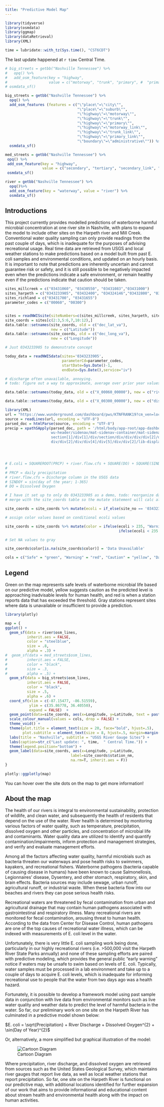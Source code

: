```yaml
---
title: "Predictive Model Map"
---
```

``` r
library(tidyverse)
library(osmdata) 
library(ggmap)
library(dataRetrieval)
library(XML)
```


``` r

time = lubridate::with_tz(Sys.time(), "CST6CDT")

```

The last update happened at `r time` Central Time.

``` r

# big_streets = getbb("Nashville Tennessee") %>%
#   opq() %>%
#   add_osm_feature(key = "highway", 
#                   value = c("motorway", "trunk", "primary", #  "primary_link", "trunk_link")) %>%
# osmdata_sf()

big_streets = getbb("Nashville Tennessee") %>%
  opq() %>%
  add_osm_features (features = c("\"place\"=\"city\"",
                                 "\"place\"=\"suburb\"",
                                 "\"highway\"=\"motorway\"",
                                 "\"highway\"=\"trunk\"",
                                 "\"highway\"=\"primary\"",
                                 "\"highway\"=\"motorway_link\"",
                                 "\"highway\"=\"trunk_link\"",
                                 "\"highway\"=\"primary_link\"",
                                 "\"boundary\"=\"administrative\"")) %>%
  osmdata_sf()

med_streets = getbb("Nashville Tennessee") %>%
 opq() %>%
 add_osm_feature(key = "highway", 
                 value = c("secondary", "tertiary", "secondary_link", "tertiary_link")) %>%
 osmdata_sf()

river = getbb("Nashville Tennessee") %>%
  opq()%>%
  add_osm_feature(key = "waterway", value = "river") %>%
  osmdata_sf()

```

## Introductions

This project currently provides modelled predictions of waterborne harmful microbial concentration at one river site in
Nashville, with plans to expand the model to include other sites on the Harpeth river and Mill Creek. Conventional water
quality sampling can only provide readings from the past couple of days, which is inadequate for the purposes of advising
recreational usage. Real time data are retrieved from USGS and local weather stations to make predictions based on a model
built from past E. coli samples and environmental conditions, and updated on an hourly basis. It is important to note that
predictions are inherently uncertain and cannot guarantee risk or safety, and it is still possible to be negatively impacted
even when the predictions indicate a safe environment, or remain healthy even if the predictions indicate that caution should
be taken.

``` r

sites_millcreek = c("03431060", "03430550", "03431083","03431000")
sites_harpeth = c("0343233905", "03432400", "034324146","03432800", "03434500", "03433500")
sites_richland = c("03431700", "03431655")
parameter_codes = c("00060", "00300")


sites = readNWISsite(siteNumbers=c(sites_millcreek, sites_harpeth, sites_richland))
site_coords = sites[c(2:3,5:6,7,10:12),]
data.table::setnames(site_coords, old = c("dec_lat_va"),
                     new = c("Latitude"))
data.table::setnames(site_coords, old = c("dec_long_va"),
                     new = c("Longitude"))

# Just 0343233905 to demonstrate concept

today_data = readNWISdata(sites='0343233905',
                          parameterCd=parameter_codes,
                          startDate=Sys.Date()-1,
                          endDate=Sys.Date(),service="iv")

# discharge often unavailable, annoying.
# todo: figure out a way to approximate, average over prior year values on the same day?

data.table::setnames(today_data, old = c("X_00060_00000"), new = c("river_flow_cfs"))

data.table::setnames(today_data, old = c("X_00300_00000"), new = c("dissolved_oxygen"))

library(XML)
url = "https://www.wunderground.com/dashboard/pws/KTNFRANK19?cm_ven=localwx_pwsdash"
source = readLines(url, encoding = "UTF-8")
parsed_doc = htmlParse(source, encoding = "UTF-8")
precip = xpathSApply(parsed_doc, path = '/html/body/app-root/app-dashboard/one-column-layout/
                     wu-header/sidenav/mat-sidenav-container/mat-sidenav-content/div/section/
                     section[1]/div[1]/div/section/div/div/div/div[2]/div/lib-tile-current-conditions/
                     div/div[2]/div/div[4]/div[5]/div/div[2]/lib-display-unit/span/span[1]', xmlValue)




# E.coli = SQUAREROOT(PRCP) + river.flow.cfs + SQUARE(DO) + SQUARE(SINDOY)
# 
# PRCP = daily precipitation
# river.flow.cfs = Discharge column in the USGS data
# SINDOY = sin(day of the year; 1-365)
# DO = Dissolved Oxygen

# I have it set up to only do 0343233905 as a demo, todo: reorganize data structure from data pulling and
# merge with the site_coords table so the mutate statement will calc all stations and leave no data as null

site_coords = site_coords %>% mutate(ecoli = if_else(site_no == '0343233905', sqrt(as.numeric(precip)) + tail(today_data$river_flow_cfs, n=1) + tail(today_data$dissolved_oxygen, n=1)^2 + sin(as.numeric(strftime(time, format = "%j")))^2, NULL))

# assign color values based on conditional ecoli values

site_coords = site_coords %>% mutate(color = ifelse(ecoli > 235, "Warning", 
                                                    ifelse(ecoli < 235 & ecoli > 200, "Caution", "Safe")))

# Set NA values to gray

site_coords$color[is.na(site_coords$color)] = 'Data Unavailable'

cols = c("Safe" = "green", "Warning" = "red", "Caution" = "yellow", "Data Unavailable" = "gray")

```

## Legend

Green on the map represents safe levels of waterborne microbial life based on our predictive model,
yellow suggests caution as the predicted level is approaching inadvisable levels for human health,
and red is when a station reports data that has exceeded the threshold. Gray stations represent
sites where data is unavailable or insufficient to provide a prediction.

``` r

library(plotly)

map = {
ggplot() +
  geom_sf(data = river$osm_lines,
          inherit.aes = FALSE,
          color = "steelblue",
          size = .8,
          alpha = .3) +
#  geom_sf(data = med_streets$osm_lines,
#         inherit.aes = FALSE,
#         color = "black",
#         size = .3,
#         alpha = .5) +
  geom_sf(data = big_streets$osm_lines,
          inherit.aes = FALSE,
          color = "black",
          size = .5,
          alpha = .6) +
  coord_sf(xlim = c(-87.15477, -86.51559), 
           ylim = c(35.86778, 36.40550),
           expand = FALSE)  +
  geom_point(data=site_coords, aes(x=Longitude, y=Latitude, text = paste(station_nm, '\n', 'USGS Station', site_no), color = color), size = 2, alpha=.8, inherit.aes = F) +
  scale_colour_manual(values = cols, drop = FALSE) +
  theme_void() +
  theme(plot.title = element_text(size = 20, face="bold", hjust=.5),
        plot.subtitle = element_text(size = 8, hjust=.5, margin=margin(2, 0, 5, 0))) +
  labs(title = "Nashville", subtitle = "USGS River Gauge Sites") +
  labs(caption=str_c("Last update: ", time,  " Central Time.")) +
  theme(legend.position="bottom") +
  geom_label(data=site_coords, aes(x=Longitude, y=Latitude,
                              label=site_coords$station_nm,
                              na.rm=T, inherit.aes = F))
}
  
plotly::ggplotly(map)

```
You can hover over the site dots on the map to get more information!

## About the map

The health of our rivers is integral to environmental sustainability, protection of wildlife, 
and clean water, and subsequently the health of residents that depend on the use of the water.
River health is determined by monitoring various factors of water quality, such as
temperature, precipitation, dissolved oxygen and other particles, and concentration of microbial life and contaminants.
Water quality data are utilized to identify and quantify contamination/impairments, 
inform protection and management strategies, and verify and evaluate management efforts. 

Among all the factors affecting water quality, harmful microbials such as bacteria threaten our waterways 
and pose health risks to swimmers, kayakers, and recreational fishers. 
Waterborne pathogens (bacteria capable of causing disease in humans) have
been known to cause Salmonellosis, Legionnaires’ disease, Dysentery, and other stomach,
respiratory, skin, and brain effects. Bacteria sources may include sewage, urban runoff,
agricultural runoff, or industrial waste. When these bacteria flow into our beaches and rivers they
can pose serious health risks.

Recreational waters are threatened by fecal contamination from urban and agricultural drainage
that may contain human pathogens associated with gastrointestinal and respiratory illness. Many
recreational rivers are monitored for fecal contamination, arousing threat to human health.
According to the data from Center for Disease Control, human pathogens are one of the top
causes of recreational water illness, which can be indexed with measurements of E. coli level in the water.

Unfortunately, there is very little E. coli sampling work being done, particularly in our highly
recreational rivers (i.e. &gt;500,000 visit the Harpeth River State Parks annually) and none of these
sampling efforts are paired with predictive modeling, which provides the general public “early
warning” notice if waters may be unsafe to swim based on levels of E. coli. Typically, water samples
must be processed in a lab environment and take up to a couple of days to acquire E. coli levels,
which is inadequate for informing recreational use to people that the water from two days ago was a health hazard.

Fortunately, it is possible to develop a framework model using past sample data in conjunction with 
live data from environmental monitors such as live water quality and weather data to predict the level
of harmful bacteria in the water. So far, our preliminary work on one site on the Harpeth River
has culminated in a predictive model shown below:

$E. coli = \sqrt{Precipitation} + River Discharge + Dissolved Oxygen^{2} + \sin(Day of Year)^{2}$

Or, alternatively, a more simplified but graphical illustration of the model:

![Cartoon Diagram](formula_cartoon.png)

Where precipitation, river discharge, and dissolved oxygen are retrieved from sources such as
the United States Geological Survey, which maintains river gauges that report live data, as well
as local weather stations that report precipitation. So far, one site on the Harpeth River is functional
on our predictive map, with additional locations identified for further expansion of our work that
aims to provide informational and educational content about stream health and environmental health
along with the impact on human activities.







